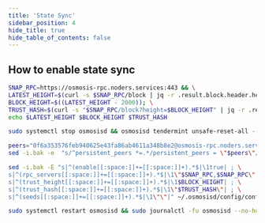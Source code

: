 ```yaml
---
title: 'State Sync'
sidebar_position: 4
hide_title: true
hide_table_of_contents: false
---
```



<PageTitle
  iconUrl="img/osmosis-icon.svg"
  title="Osmosis State Sync"
  chainId="osmosis-1"
  version="v29.0.0"
/>

## How to enable state sync

```bash
SNAP_RPC=https://osmosis-rpc.noders.services:443 && \
LATEST_HEIGHT=$(curl -s $SNAP_RPC/block | jq -r .result.block.header.height); \
BLOCK_HEIGHT=$((LATEST_HEIGHT - 2000)); \
TRUST_HASH=$(curl -s "$SNAP_RPC/block?height=$BLOCK_HEIGHT" | jq -r .result.block_id.hash) && \
echo $LATEST_HEIGHT $BLOCK_HEIGHT $TRUST_HASH
```

```bash
sudo systemctl stop osmosisd && osmosisd tendermint unsafe-reset-all --home ~/.osmosisd --keep-addr-book
```

```bash
peers="0f6a353576feb940625e43fa86ab4611a348b8e2@osmosis-rpc.noders.services:12556"
sed -i.bak -e  "s/^persistent_peers *=.*/persistent_peers = \"$peers\"/" ~/.osmosisd/config/config.toml
```

```bash
sed -i.bak -E "s|^(enable[[:space:]]+=[[:space:]]+).*$|\1true| ; \
s|^(rpc_servers[[:space:]]+=[[:space:]]+).*$|\1\"$SNAP_RPC,$SNAP_RPC\"| ; \
s|^(trust_height[[:space:]]+=[[:space:]]+).*$|\1$BLOCK_HEIGHT| ; \
s|^(trust_hash[[:space:]]+=[[:space:]]+).*$|\1\"$TRUST_HASH\"| ; \
s|^(seeds[[:space:]]+=[[:space:]]+).*$|\1\"\"|" ~/.osmosisd/config/config.toml
```

```bash
sudo systemctl restart osmosisd && sudo journalctl -fu osmosisd --no-hostname -o cat
```
